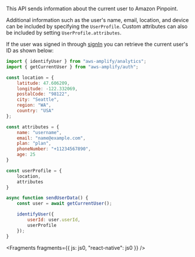 This API sends information about the current user to Amazon Pinpoint.

Additional information such as the user's name, email, location, and device can be included by specifying the `UserProfile`. Custom attributes can also be included by setting `UserProfile.attributes`.

If the user was signed in through [signIn](/lib-v1/auth/emailpassword/q/platform/js/) you can retrieve the current user's ID as shown below:

```js
import { identifyUser } from "aws-amplify/analytics";
import { getCurrentUser } from "aws-amplify/auth";

const location = {
    latitude: 47.606209,
    longitude: -122.332069,
    postalCode: "98122",
    city: "Seattle",
    region: "WA",
    country: "USA"
};

const attributes = {
    name: "username",
    email: "name@example.com",
    plan: "plan",
    phoneNumber: "+11234567890",
    age: 25
}

const userProfile = {
    location,
    attributes
}

async function sendUserData() {
    const user = await getCurrentUser(); 

    identifyUser({
        userId: user.userId,
        userProfile
    });
}
```


<Fragments fragments={{ js: js0, "react-native": js0 }} />
